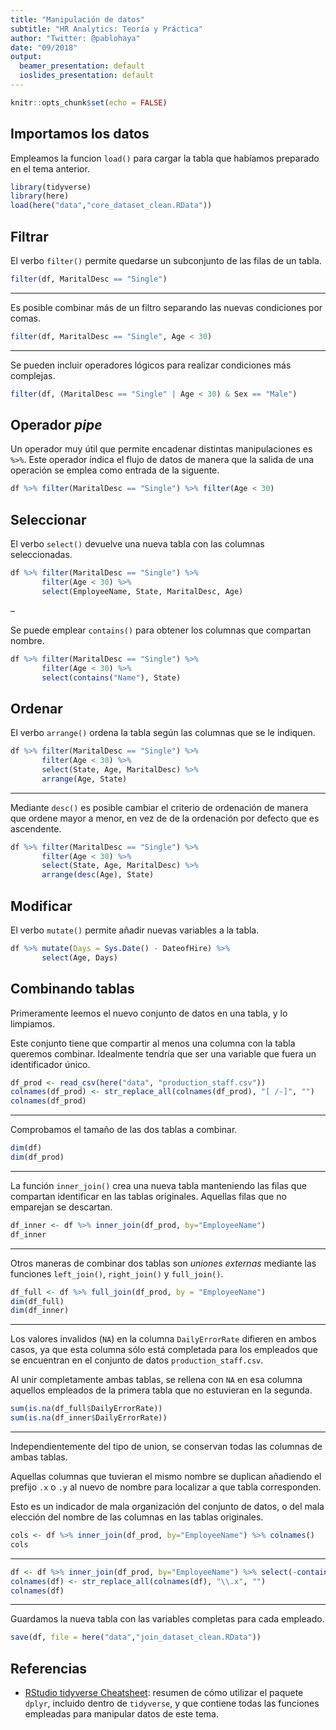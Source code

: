 ```yaml
---
title: "Manipulación de datos"
subtitle: "HR Analytics: Teoría y Práctica"
author: "Twitter: @pablohaya"
date: "09/2018"
output:
  beamer_presentation: default
  ioslides_presentation: default
---
```


```r
knitr::opts_chunk$set(echo = FALSE)
```

## Importamos los datos

Empleamos la funcion `load()` para cargar la tabla que habíamos preparado en el tema anterior.

```r
library(tidyverse)
library(here)
load(here("data","core_dataset_clean.RData"))
```

## Filtrar

El verbo `filter()` permite quedarse un subconjunto de las filas de un tabla.

```r
filter(df, MaritalDesc == "Single")
```

---

Es posible combinar más de un filtro separando las nuevas condiciones por comas.

```r
filter(df, MaritalDesc == "Single", Age < 30)
```

---

Se pueden incluir operadores lógicos para realizar condiciones más complejas. 

```r
filter(df, (MaritalDesc == "Single" | Age < 30) & Sex == "Male")
```

## Operador _pipe_

Un operador muy útil que permite encadenar distintas manipulaciones es `%>%`. Este operador índica el flujo de datos de manera que la salida de una operación se emplea como entrada de la siguente.

```r
df %>% filter(MaritalDesc == "Single") %>% filter(Age < 30)
```

## Seleccionar

El verbo `select()` devuelve una nueva tabla con las columnas seleccionadas. 

```r
df %>% filter(MaritalDesc == "Single") %>% 
       filter(Age < 30) %>%
       select(EmployeeName, State, MaritalDesc, Age)
```

--

Se puede emplear `contains()` para obtener los columnas que compartan nombre.

```r
df %>% filter(MaritalDesc == "Single") %>% 
       filter(Age < 30) %>%
       select(contains("Name"), State)
```

## Ordenar

El verbo `arrange()` ordena la tabla según las columnas que se le indiquen.

```r
df %>% filter(MaritalDesc == "Single") %>% 
       filter(Age < 30) %>%
       select(State, Age, MaritalDesc) %>%
       arrange(Age, State)
```

---

Mediante `desc()` es posible cambiar el criterio de ordenación de manera que ordene mayor a menor, en vez de de la ordenación por defecto que es ascendente. 

```r
df %>% filter(MaritalDesc == "Single") %>% 
       filter(Age < 30) %>%
       select(State, Age, MaritalDesc) %>%
       arrange(desc(Age), State)
```

## Modificar 

El verbo `mutate()` permite añadir nuevas variables a la tabla.

```r
df %>% mutate(Days = Sys.Date() - DateofHire) %>%
       select(Age, Days)
```

## Combinando tablas

Primeramente leemos el nuevo conjunto de datos en una tabla, y lo limpiamos. 

Este conjunto tiene que compartir al menos una columna con la tabla queremos combinar. Idealmente tendría que ser una variable que fuera un identificador único.

```r
df_prod <- read_csv(here("data", "production_staff.csv"))
colnames(df_prod) <- str_replace_all(colnames(df_prod), "[ /-]", "")
colnames(df_prod)
```

---

Comprobamos el tamaño de las dos tablas a combinar.

```r
dim(df)
dim(df_prod)
```

---

La función `inner_join()` crea una nueva tabla manteniendo las filas que compartan identificar en las tablas originales. Aquellas filas que no emparejan se descartan.

```r
df_inner <- df %>% inner_join(df_prod, by="EmployeeName")
df_inner
```

---

Otros maneras de combinar dos tablas son _uniones externas_ mediante las funciones `left_join()`, `right_join()` y `full_join()`. 

```r
df_full <- df %>% full_join(df_prod, by = "EmployeeName")
dim(df_full)
dim(df_inner)
```

---

Los valores invalidos (`NA`) en la columna `DailyErrorRate` difieren en ambos casos, ya que esta columna sólo está completada para los empleados que se encuentran en el conjunto de datos `production_staff.csv`.

Al unir completamente ambas tablas, se rellena con `NA` en esa columna aquellos empleados de la primera tabla que no estuvieran en la segunda. 

```r
sum(is.na(df_full$DailyErrorRate))
sum(is.na(df_inner$DailyErrorRate))
```
---

Independientemente del tipo de union, se conservan todas las columnas de ambas tablas. 

Aquellas columnas que tuvieran el mismo nombre se duplican añadiendo el prefijo `.x` o `.y` al nuevo de nombre para localizar a que tabla corresponden.

Esto es un indicador de mala organización del conjunto de datos, o del mala elección del nombre de las columnas en las tablas originales.

```r
cols <- df %>% inner_join(df_prod, by="EmployeeName") %>% colnames()
cols
```

---

```r
df <- df %>% inner_join(df_prod, by="EmployeeName") %>% select(-contains(".y"))
colnames(df) <- str_replace_all(colnames(df), "\\.x", "")
colnames(df)
```

---

Guardamos la nueva tabla con las variables completas para cada empleado.

```r
save(df, file = here("data","join_dataset_clean.RData"))
```

## Referencias

* [RStudio tidyverse Cheatsheet](https://github.com/rstudio/cheatsheets/raw/master/data-transformation.pdf): resumen de cómo utilizar el paquete `dplyr`, incluido dentro de `tidyverse`, y que contiene todas las funciones empleadas para manipular datos de este tema.
